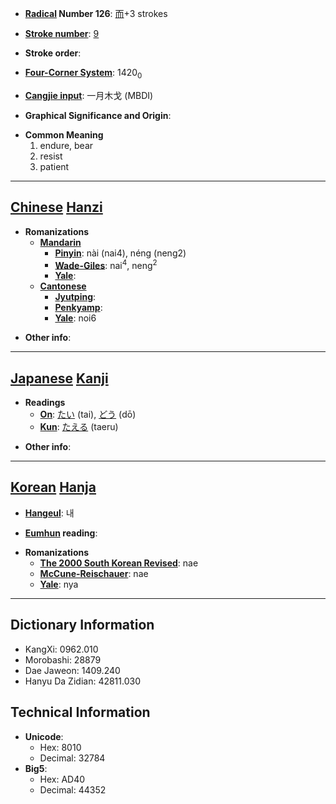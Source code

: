 * '''[[Wiktionary:Chinese radical index| Radical]] Number 126''': [[Wiktionary:Chinese radical index 而|而]]+3 strokes

* '''[[Wiktionary:Chinese total strokes index|Stroke number]]''': [[Wiktionary:Chinese total strokes index 9|9]]

* '''Stroke order''': 

* '''[[Wiktionary:Chinese four corner index|Four-Corner System]]''': 1420<sub>0</sub>

* '''[[Wiktionary:Chinese Cangjie index|Cangjie input]]''': 一月木戈 (MBDI)

* '''Graphical Significance and Origin''': 

* '''Common Meaning'''
*#endure, bear
*# resist
*# patient


----

== [[Chinese]] [[Hanzi]] ==

* '''Romanizations'''
** '''[[Mandarin]]'''
*** '''[[Pinyin]]''': nài (nai4), néng (neng2)
*** '''[[Wade-Giles]]''': nai<sup>4</sup>, neng<sup>2</sup>
*** '''[[Yale]]''': 
** '''[[Cantonese]]'''
*** '''[[Jyutping]]''':
*** '''[[Penkyamp]]''': 
*** '''[[Yale]]''': noi6

* '''Other info''': 

----

== [[Japanese]] [[Kanji]] ==

* '''Readings'''
** '''[[On]]''': [[たい]] (tai), [[どう]] (dō)
** '''[[Kun]]''': [[たえる]] (taeru)

* '''Other info''':  

----

== [[Korean]] [[Hanja]] ==

* '''[[Hangeul]]''': 내

* '''[[Eumhun]] reading''': 

* '''Romanizations'''
** '''[[The 2000 South Korean Revised Romanization|The 2000 South Korean Revised]]''': nae
** '''[[McCune-Reischauer]]''': nae
** '''[[Yale]]''': nya

----

== Dictionary Information ==

* KangXi: 0962.010
* Morobashi: 28879
* Dae Jaweon: 1409.240
* Hanyu Da Zidian: 42811.030

== Technical Information ==

* '''Unicode''':
** Hex: 8010
** Decimal: 32784
* '''Big5''':
** Hex: AD40
** Decimal: 44352